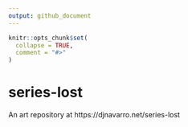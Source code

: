 ```yaml
---
output: github_document
---
```


<!-- README.md is generated from README.Rmd. Please edit that file -->

```r
knitr::opts_chunk$set(
  collapse = TRUE,
  comment = "#>"
)
```

# series-lost

<!-- badges: start -->
<!-- badges: end -->

An art repository at https://djnavarro.net/series-lost
